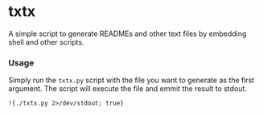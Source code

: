 # txtx
A simple script to generate READMEs and other text files by embedding shell and other scripts.

### Usage
Simply run the `txtx.py` script with the file you want to generate as the first argument. The script will execute the file and emmit the result to stdout.
```
!{./txtx.py 2>/dev/stdout; true}
```
